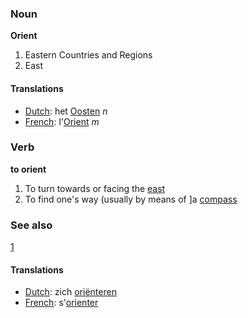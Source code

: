 ===Noun===

'''Orient'''

#Eastern Countries and Regions
#East

====Translations====
*[[Dutch]]: het [[Oosten]] ''n''
*[[French]]: l'[[Orient]] ''m''

===Verb===

'''to orient'''

#To turn towards or facing the [[east]]
#To find one's way (usually by means of ]a [[compass]]

=== See also===

[http://dictionary.reference.com/search?q=orient]

====Translations====
*[[Dutch]]: zich [[oriënteren]]
*[[French]]: s'[[orienter]]